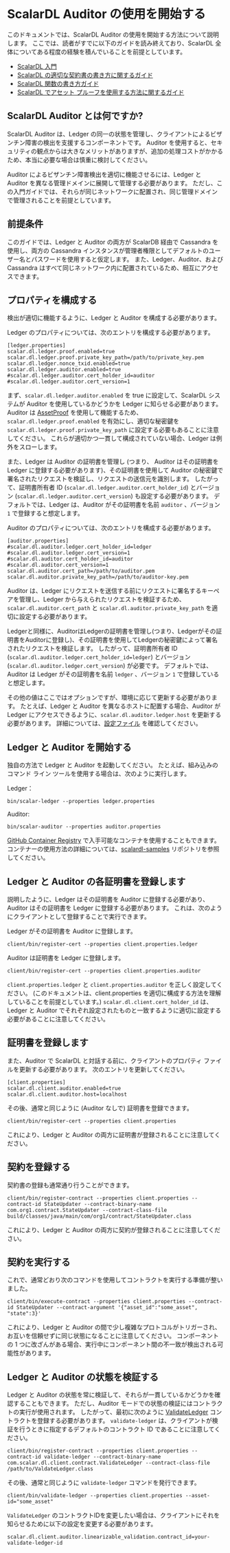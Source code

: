 # ScalarDL Auditor の使用を開始する


<TranslationBanner />

このドキュメントでは、ScalarDL Auditor の使用を開始する方法について説明します。
ここでは、読者がすでに以下のガイドを読み終えており、ScalarDL 全体についてある程度の経験を積んでいることを前提としています。

* [ScalarDL 入門](getting-started.mdx)
* [ScalarDL の適切な契約書の書き方に関するガイド](how-to-write-contract.mdx)
* [ScalarDL 関数の書き方ガイド](how-to-write-function.mdx)
* [ScalarDL でアセット プルーフを使用する方法に関するガイド](how-to-use-proof.mdx)

## ScalarDL Auditor とは何ですか?

ScalarDL Auditor は、Ledger の同一の状態を管理し、クライアントによるビザンチン障害の検出を支援するコンポーネントです。
Auditor を使用すると、セキュリティの観点からは大きなメリットがありますが、追加の処理コストがかかるため、本当に必要な場合は慎重に検討してください。

Auditor によるビザンチン障害検出を適切に機能させるには、Ledger と Auditor を異なる管理ドメインに展開して管理する必要があります。
ただし、この入門ガイドでは、それらが同じネットワークに配置され、同じ管理ドメインで管理されることを前提としています。

## 前提条件

このガイドでは、Ledger と Auditor の両方が ScalarDB 経由で Cassandra を使用し、両方の Cassandra インスタンスが管理者権限としてデフォルトのユーザー名とパスワードを使用すると仮定します。
また、Ledger、Auditor、および Cassandra はすべて同じネットワーク内に配置されているため、相互にアクセスできます。

## プロパティを構成する

検出が適切に機能するように、Ledger と Auditor を構成する必要があります。

Ledger のプロパティについては、次のエントリを構成する必要があります。

```
[ledger.properties]
scalar.dl.ledger.proof.enabled=true
scalar.dl.ledger.proof.private_key_path=/path/to/private_key.pem
scalar.dl.ledger.nonce_txid.enabled=true
scalar.dl.ledger.auditor.enabled=true
#scalar.dl.ledger.auditor.cert_holder_id=auditor
#scalar.dl.ledger.auditor.cert_version=1
```

まず、`scalar.dl.ledger.auditor.enabled` を true に設定して、ScalarDL システムが Auditor を使用しているかどうかを Ledger に知らせる必要があります。
Auditor は [AssetProof](how-to-use-proof.mdx) を使用して機能するため、`scalar.dl.ledger.proof.enabled` を有効にし、適切な秘密鍵を `scalar.dl.ledger.proof.private_key_path` に設定する必要もあることに注意してください。
これらが適切かつ一貫して構成されていない場合、Ledger は例外をスローします。

また、Ledger は Auditor の証明書を管理し (つまり、 Auditor はその証明書を Ledger に登録する必要があります)、その証明書を使用して Auditor の秘密鍵で署名されたリクエストを検証し、リクエストの送信元を識別します。 したがって、証明書所有者 ID (`scalar.dl.ledger.auditor.cert_holder_id`) とバージョン (`scalar.dl.ledger.auditor.cert_version`) も設定する必要があります。
デフォルトでは、Ledger は、Auditor がその証明書を名前 `auditor` 、バージョン `1` で登録すると想定します。

Auditor のプロパティについては、次のエントリを構成する必要があります。

```
[auditor.properties]
#scalar.dl.auditor.ledger.cert_holder_id=ledger
#scalar.dl.auditor.ledger.cert_version=1
#scalar.dl.auditor.cert_holder_id=auditor
#scalar.dl.auditor.cert_version=1
scalar.dl.auditor.cert_path=/path/to/auditor.pem
scalar.dl.auditor.private_key_path=/path/to/auditor-key.pem
```

Auditor は、Ledger にリクエストを送信する前にリクエストに署名するキーペアを管理し、Ledger から与えられたリクエストを検証するため、`scalar.dl.auditor.cert_path` と `scalar.dl.auditor.private_key_path` を適切に設定する必要があります。

Ledgerと同様に、AuditorはLedgerの証明書を管理し(つまり、Ledgerがその証明書をAuditorに登録し)、その証明書を使用してLedgerの秘密鍵によって署名されたリクエストを検証します。 したがって、証明書所有者 ID (`scalar.dl.auditor.ledger.cert_holder_id=ledger`) とバージョン (`scalar.dl.auditor.ledger.cert_version`) が必要です。
デフォルトでは、Auditor は Ledger がその証明書を名前 `ledger` 、バージョン `1` で登録していると想定します。

その他の値はここではオプションですが、環境に応じて更新する必要があります。
たとえば、Ledger と Auditor を異なるホストに配置する場合、Auditor が Ledger にアクセスできるように、`scalar.dl.auditor.ledger.host` を更新する必要があります。
詳細については、[設定ファイル](https://github.com/scalar-labs/scalar/blob/master/auditor/conf/auditor.properties) を確認してください。

## Ledger と Auditor を開始する

独自の方法で Ledger と Auditor を起動してください。
たとえば、組み込みのコマンド ライン ツールを使用する場合は、次のように実行します。

Ledger：

```shell
bin/scalar-ledger --properties ledger.properties
```

Auditor:

```shell
bin/scalar-auditor --properties auditor.properties
```

[GitHub Container Registry](https://github.com/orgs/scalar-labs/packages) で入手可能なコンテナを使用することもできます。
コンテナーの使用方法の詳細については、[scalardl-samples](https://github.com/scalar-labs/scalardl-samples) リポジトリを参照してください。

## Ledger と Auditor の各証明書を登録します

説明したように、Ledger はその証明書を Auditor に登録する必要があり、Auditor はその証明書を Ledger に登録する必要があります。 これは、次のようにクライアントとして登録することで実行できます。

Ledger がその証明書を Auditor に登録します。

```shell
client/bin/register-cert --properties client.properties.ledger
```

Auditor は証明書を Ledger に登録します。

```shell
client/bin/register-cert --properties client.properties.auditor
```

`client.properties.ledger` と `client.properties.auditor` を正しく設定してください。
(このドキュメントは、client.properties を適切に構成する方法を理解していることを前提としています。)
`scalar.dl.client.cert_holder_id` は、Ledger と Auditor でそれぞれ設定されたものと一致するように適切に設定する必要があることに注意してください。

## 証明書を登録します

また、Auditor で ScalarDL と対話する前に、クライアントのプロパティ ファイルを更新する必要があります。
次のエントリを更新してください。

```
[client.properties]
scalar.dl.client.auditor.enabled=true
scalar.dl.client.auditor.host=localhost
```

その後、通常と同じように (Auditor なしで) 証明書を登録できます。

```shell
client/bin/register-cert --properties client.properties
```

これにより、Ledger と Auditor の両方に証明書が登録されることに注意してください。

## 契約を登録する

契約書の登録も通常通り行うことができます。

```shell
client/bin/register-contract --properties client.properties --contract-id StateUpdater --contract-binary-name com.org1.contract.StateUpdater --contract-class-file build/classes/java/main/com/org1/contract/StateUpdater.class
```

これにより、Ledger と Auditor の両方に契約が登録されることに注意してください。

## 契約を実行する

これで、通常どおり次のコマンドを使用してコントラクトを実行する準備が整いました。

```shell
client/bin/execute-contract --properties client.properties --contract-id StateUpdater --contract-argument '{"asset_id":"some_asset", "state":3}'
```

これにより、Ledger と Auditor の間で少し複雑なプロトコルがトリガーされ、お互いを信頼せずに同じ状態になることに注意してください。
コンポーネントの 1 つに改ざんがある場合、実行中にコンポーネント間の不一致が検出される可能性があります。

## Ledger と Auditor の状態を検証する

Ledger と Auditor の状態を常に検証して、それらが一貫しているかどうかを確認することもできます。
ただし、Auditor モードでの状態の検証にはコントラクトの実行が使用されます。 したがって、最初に次のように [ValidateLedger](https://github.com/scalar-labs/scalardl-java-client-sdk/blob/master/src/main/java/com/scalar/dl/client/contract/ValidateLedger.java) コントラクトを登録する必要があります。 `validate-ledger` は、クライアントが検証を行うときに指定するデフォルトのコントラクト ID であることに注意してください。

```shell
client/bin/register-contract --properties client.properties --contract-id validate-ledger --contract-binary-name com.scalar.dl.client.contract.ValidateLedger --contract-class-file /path/to/ValdateLedger.class
```

その後、通常と同じように `validate-ledger` コマンドを発行できます。

```shell
client/bin/validate-ledger --properties client.properties --asset-id="some_asset"
```

`ValidateLedger` のコントラクトIDを変更したい場合は、クライアントにそれを知らせるために以下の設定を変更する必要があります。

```
scalar.dl.client.auditor.linearizable_validation.contract_id=your-validate-ledger-id
```
